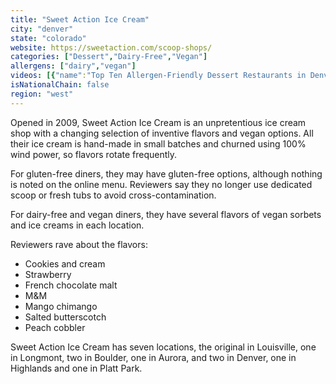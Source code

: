 ```yaml
---
title: "Sweet Action Ice Cream"
city: "denver"
state: "colorado"
website: https://sweetaction.com/scoop-shops/
categories: ["Dessert","Dairy-Free","Vegan"]
allergens: ["dairy","vegan"]
videos: [{"name":"Top Ten Allergen-Friendly Dessert Restaurants in Denver, Colorado","url":"https://www.youtube.com/watch?v=Th-vTHuyUG0"}]
isNationalChain: false
region: "west"
---
```

Opened in 2009, Sweet Action Ice Cream is an unpretentious ice cream shop with a changing selection of inventive flavors and vegan options. All their ice cream is hand-made in small batches and churned using 100% wind power, so flavors rotate frequently.

For gluten-free diners, they may have gluten-free options, although nothing is noted on the online menu. Reviewers say they no longer use dedicated scoop or fresh tubs to avoid cross-contamination.

For dairy-free and vegan diners, they have several flavors of vegan sorbets and ice creams in each location.

Reviewers rave about the flavors:
* Cookies and cream
* Strawberry
* French chocolate malt
* M&M
* Mango chimango
* Salted butterscotch
* Peach cobbler

Sweet Action Ice Cream has seven locations, the original in Louisville, one in Longmont, two in Boulder, one in Aurora, and two in Denver, one in Highlands and one in Platt Park.
